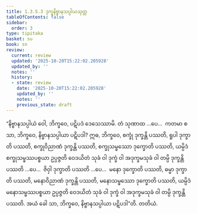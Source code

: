```yaml
---
title: 1.3.5.3 ဒုက္ခနိဗ္ဗာနသပ္ပါယသုတ္တ
tableOfContents: false
sidebar:
  order: 3
type: tipitaka
basket: su
book: sn
review:
  current: review
  updated: '2025-10-20T15:22:02.205928'
  updated_by: ''
  notes: ''
  history:
  - state: review
    date: '2025-10-20T15:22:02.205928'
    updated_by: ''
    notes: ''
    previous_state: draft
---
```



<DynamicBreadcrumb />


<ReviewStatus review={frontmatter.review} showDetails={true} />

<HypothesisAnnotation frontmatter={frontmatter} />

<Division number="148" book="sn" e="ch" v="18" p="301">

<Paragraph number="814" book="sn">
“နိဗ္ဗာနသပ္ပါယံ ဝေါ, ဘိက္ခဝေ, ပဋိပဒံ ဒေသေဿာမိ. တံ သုဏာထ …ပေ…  ကတမာ စ သာ, ဘိက္ခဝေ, နိဗ္ဗာနသပ္ပါယာ ပဋိပဒါ? ဣဓ, ဘိက္ခဝေ, စက္ခုံ ဒုက္ခန္တိ ပဿတိ, ရူပါ ဒုက္ခာတိ ပဿတိ, စက္ခုဝိညာဏံ ဒုက္ခန္တိ ပဿတိ, စက္ခုသမ္ဖဿော ဒုက္ခောတိ ပဿတိ, ယမ္ပိဒံ စက္ခုသမ္ဖဿပစ္စယာ ဥပ္ပဇ္ဇတိ ဝေဒယိတံ သုခံ ဝါ ဒုက္ခံ ဝါ အဒုက္ခမသုခံ ဝါ တမ္ပိ ဒုက္ခန္တိ ပဿတိ …ပေ…  ဇိဝှါ ဒုက္ခာတိ ပဿတိ …ပေ…  မနော ဒုက္ခောတိ ပဿတိ, ဓမ္မာ ဒုက္ခာတိ ပဿတိ, မနောဝိညာဏံ ဒုက္ခန္တိ ပဿတိ, မနောသမ္ဖဿော ဒုက္ခောတိ ပဿတိ, ယမ္ပိဒံ မနောသမ္ဖဿပစ္စယာ ဥပ္ပဇ္ဇတိ ဝေဒယိတံ သုခံ ဝါ ဒုက္ခံ ဝါ အဒုက္ခမသုခံ ဝါ တမ္ပိ ဒုက္ခန္တိ ပဿတိ. အယံ ခေါ သာ, ဘိက္ခဝေ, နိဗ္ဗာနသပ္ပါယာ ပဋိပဒါ”တိ.

</Paragraph>
</Division>

<Paragraph number="815" type="center" book="sn">
တတိယံ.
</Paragraph>